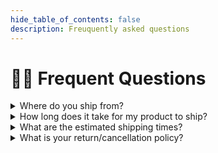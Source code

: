```yaml
---
hide_table_of_contents: false
description: Freuquently asked questions
---
```


# 🙋🏻 Frequent Questions

<details>
  <summary>Where do you ship from?</summary>

    We ship from Australia and offer pickup for local customers (please contact us for the booking link).

    Orders ship worldwide via Australia Post or DHL and shipping options and costs can be seen at checkout before completing the order.

    Shipping is very quick to most parts of the world (see estimated shipping times below).

</details>

<details>
  <summary>How long does it take for my product to ship?</summary>

    Most orders ship the same day Monday through Friday however our expected shipping times are 2 business days (unless stated otherwise on the product page).

    After that it is up to the shipping courier (see estimated shipping times below).

</details>

<details>
  <summary>What are the estimated shipping times?</summary>

    2-5 days for Express Domestic

    5-12 days for Standard Domestic

    For international destinations please see the Standard parcel section on the [International Delivery Times](https://auspost.com.au/sending/delivery-speeds-and-coverage/international-delivery-times) page.

    DHL Express is 2-3 days for neighboring countries and up to 20 days for countries with long distances.

</details>

<details>
  <summary>What is your return/cancellation policy?</summary>

    Please check our [return and refund](https://keebd.com/policies/refund-policy) page for information on this topic.

</details>
